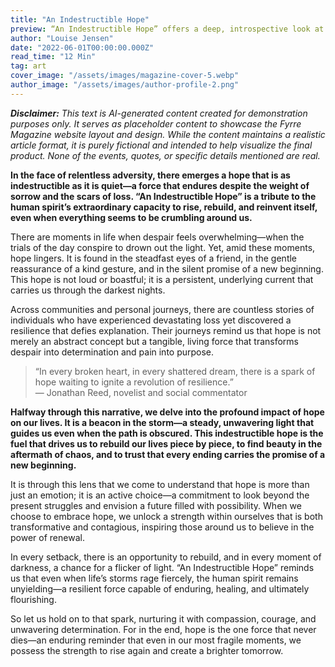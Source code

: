 ```yaml
---
title: "An Indestructible Hope"
preview: “An Indestructible Hope” offers a deep, introspective look at the resilient human spirit. This article weaves together stories of personal triumph and communal resilience, exploring how hope, even when battered by life’s storms, emerges as a powerful force that propels us forward. Immerse yourself in a narrative that celebrates the unyielding strength found within and around us.
author: "Louise Jensen"
date: "2022-06-01T00:00:00.000Z"
read_time: "12 Min"
tag: art
cover_image: "/assets/images/magazine-cover-5.webp"
author_image: "/assets/images/author-profile-2.png"
---
```


_**Disclaimer:** This text is AI-generated content created for demonstration purposes only. It serves as placeholder content to showcase the Fyrre Magazine website layout and design. While the content maintains a realistic article format, it is purely fictional and intended to help visualize the final product. None of the events, quotes, or specific details mentioned are real._

**In the face of relentless adversity, there emerges a hope that is as indestructible as it is quiet—a force that endures despite the weight of sorrow and the scars of loss. “An Indestructible Hope” is a tribute to the human spirit’s extraordinary capacity to rise, rebuild, and reinvent itself, even when everything seems to be crumbling around us.**

There are moments in life when despair feels overwhelming—when the trials of the day conspire to drown out the light. Yet, amid these moments, hope lingers. It is found in the steadfast eyes of a friend, in the gentle reassurance of a kind gesture, and in the silent promise of a new beginning. This hope is not loud or boastful; it is a persistent, underlying current that carries us through the darkest nights.

Across communities and personal journeys, there are countless stories of individuals who have experienced devastating loss yet discovered a resilience that defies explanation. Their journeys remind us that hope is not merely an abstract concept but a tangible, living force that transforms despair into determination and pain into purpose.

> “In every broken heart, in every shattered dream, there is a spark of hope waiting to ignite a revolution of resilience.”  
> — Jonathan Reed, novelist and social commentator

**Halfway through this narrative, we delve into the profound impact of hope on our lives. It is a beacon in the storm—a steady, unwavering light that guides us even when the path is obscured. This indestructible hope is the fuel that drives us to rebuild our lives piece by piece, to find beauty in the aftermath of chaos, and to trust that every ending carries the promise of a new beginning.**

It is through this lens that we come to understand that hope is more than just an emotion; it is an active choice—a commitment to look beyond the present struggles and envision a future filled with possibility. When we choose to embrace hope, we unlock a strength within ourselves that is both transformative and contagious, inspiring those around us to believe in the power of renewal.

In every setback, there is an opportunity to rebuild, and in every moment of darkness, a chance for a flicker of light. “An Indestructible Hope” reminds us that even when life’s storms rage fiercely, the human spirit remains unyielding—a resilient force capable of enduring, healing, and ultimately flourishing.

So let us hold on to that spark, nurturing it with compassion, courage, and unwavering determination. For in the end, hope is the one force that never dies—an enduring reminder that even in our most fragile moments, we possess the strength to rise again and create a brighter tomorrow.
